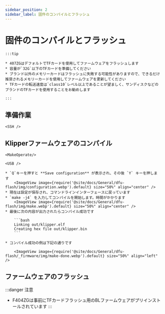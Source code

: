 ```yaml
---
sidebar_position: 2
sidebar_label: 固件のコンパイルとフラッシュ
---
```




# 固件のコンパイルとフラッシュ

    :::tip

    * 407ZGはデフォルトでTFカードを使用してファームウェアをフラッシュします
    * 容量が`32G`以下のTFカードを準備してください
    * ブランド以外のメモリーカードはフラッシュに失敗する可能性がありますので、できるだけ推奨されるメモリーカードを使用してファームウェアを更新してください
    * TFカードの転送速度は`class10`レベル以上であることが望ましく、サンディスクなどのブランドのTFカードを使用することをお勧めします

    :::



## 準備作業

    <SSH />

## Klipperファームウェアのコンパイル

    <MakeOperate/>

    <USB />

    * `Q`キーを押すと **Save configuration** が表示され、その後 `Y` キーを押します
        <ImageView image={require('@site/docs/General/dfu-flash/img/configuration.webp').default} size="50%" align="center" />
    * 現在は設定が保存され、コマンドラインインターフェースに戻っています
    * `make -j4` を入力してコンパイルを開始します。時間がかかります
        <ImageView image={require('@site/docs/General/dfu-flash/img/make.webp').default} size="50%" align="center" />
    * 最後に次の内容が出力されたらコンパイル成功です

        ```bash
        Linking out/klipper.elf
        Creating hex file out/klipper.bin
        ```
        
    * コンパイル成功の例は下記の通りです

        <ImageView image={require('@site/docs/General/dfu-flash/_firmware/img/make-done.webp').default} size="50%" align="left" />

## ファームウェアのフラッシュ

:::danger 注意
* F404ZGは事前にTFカードフラッシュ用のBLファームウェアがプリインストールされています
:::

    <TF />
